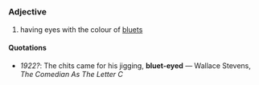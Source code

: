 =={{en}}==
===Adjective===
#having eyes with the colour of [[bluet|bluets]]

====Quotations====
*''1922?'': The chits came for his jigging, '''bluet-eyed''' &mdash; Wallace Stevens, ''The Comedian As The Letter C''